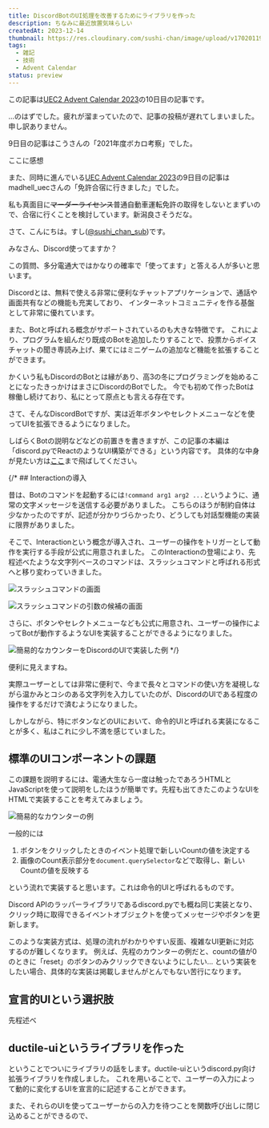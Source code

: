 ```yaml
---
title: DiscordBotのUI処理を改善するためにライブラリを作った
description: ちなみに最近放置気味らしい
createdAt: 2023-12-14
thumbnail: https://res.cloudinary.com/sushi-chan/image/upload/v1702011939/tech/ductile-ui/77F63757-A907-4D8D-9134-8F1BD3C472BF_1_201_a_kvntt0.jpg
tags:
  - 雑記
  - 技術
  - Advent Calendar
status: preview
---
```


この記事は[UEC2 Advent Calendar 2023](https://adventar.org/calendars/8704)の10日目の記事です。

...のはずでした。疲れが溜まっていたので、記事の投稿が遅れてしまいました。申し訳ありません。

<UrlCard url="https://adventar.org/calendars/8704" />

9日目の記事はこうさんの「2021年度ボカロ考察」でした。

<UrlCard url="https://hirumeshikuuya.hatenablog.com/entry/2023/12/09/000903?_gl=1*1ro5h57*_gcl_au*MTA4NjY2ODc5OC4xNjk0Nzg0MjY2" />

ここに感想

また、同時に進んでいる[UEC Advent Calendar 2023](https://adventar.org/calendars/8698)の9日目の記事はmadhell_uecさんの「免許合宿に行きました」でした。

<UrlCard url="https://old.helkun.dev/blog/driver_licence" />

私も真面目に~~マーダーライセンス~~普通自動車運転免許の取得をしないとまずいので、合宿に行くことを検討しています。新潟良さそうだな。

さて、こんにちは。すし([@sushi_chan_sub](https://twitter.com/sushi_chan_sub))です。

<TextCard>みなさん、Discord使ってますか？</TextCard>

この質問、多分電通大ではかなりの確率で「使ってます」と答える人が多いと思います。

Discordとは、無料で使える非常に便利なチャットアプリケーションで、通話や画面共有などの機能も充実しており、
インターネットコミュニティを作る基盤として非常に優れています。

また、Botと呼ばれる概念がサポートされているのも大きな特徴です。
これにより、プログラムを組んだり既成のBotを追加したりすることで、投票からボイスチャットの聞き専読み上げ、果てにはミニゲームの追加など機能を拡張することができます。

かくいう私もDiscordのBotとは縁があり、高3の冬にプログラミングを始めることになったきっかけはまさにDiscordのBotでした。
今でも初めて作ったBotは稼働し続けており、私にとって原点とも言える存在です。

さて、そんなDiscordBotですが、実は近年ボタンやセレクトメニューなどを使ってUIを拡張できるようになりました。

<MessageCard type="info">
しばらくBotの説明などなどの前置きを書きますが、この記事の本編は「discord.pyでReactのようなUI構築ができる」という内容です。
具体的な中身が見たい方は<a href="#ductile-uiというライブラリを作った" class="underline underline-offset-2">ここ</a>まで飛ばしてください。
</MessageCard>

{/* ## Interactionの導入

昔は、Botのコマンドを起動するには`!command arg1 arg2 ...`というように、通常の文字メッセージを送信する必要がありました。
こちらのほうが制約自体は少なかったのですが、記述が分かりづらかったり、どうしても対話型機能の実装に限界がありました。

そこで、Interactionという概念が導入され、ユーザーの操作をトリガーとして動作を実行する手段が公式に用意されました。
このInteractionの登場により、先程述べたような文字列ベースのコマンドは、スラッシュコマンドと呼ばれる形式へと移り変わっていきました。

![スラッシュコマンドの画面](https://res.cloudinary.com/sushi-chan/image/upload/v1702543565/tech/ductile-ui/%E3%82%B9%E3%82%AF%E3%83%AA%E3%83%BC%E3%83%B3%E3%82%B7%E3%83%A7%E3%83%83%E3%83%88_2023-12-14_17.45.26_lnvm4d.png "スラッシュコマンドの例")

![スラッシュコマンドの引数の候補の画面](https://res.cloudinary.com/sushi-chan/image/upload/v1702543676/tech/ductile-ui/%E3%82%B9%E3%82%AF%E3%83%AA%E3%83%BC%E3%83%B3%E3%82%B7%E3%83%A7%E3%83%83%E3%83%88_2023-12-14_17.47.51_dkojq2.png "正しく実装すればコマンド引数の候補なども出せるようになった")

さらに、ボタンやセレクトメニューなども公式に用意され、ユーザーの操作によってBotが動作するようなUIを実装することができるようになりました。

![簡易的なカウンターをDiscordのUIで実装した例](https://res.cloudinary.com/sushi-chan/image/upload/v1702011939/tech/ductile-ui/77F63757-A907-4D8D-9134-8F1BD3C472BF_1_201_a_kvntt0.jpg "簡易的なカウンターの例。Reactとかでよく見るやつ。") */}


<TextCard>便利に見えますね。</TextCard>

実際ユーザーとしては非常に便利で、今まで長々とコマンドの使い方を凝視しながら温かみとコシのある文字列を入力していたのが、DiscordのUIである程度の操作をするだけで済むようになりました。

しかしながら、特にボタンなどのUIにおいて、命令的UIと呼ばれる実装になることが多く、私はこれに少し不満を感じていました。

## 標準のUIコンポーネントの課題

この課題を説明するには、電通大生なら一度は触ったであろうHTMLとJavaScriptを使って説明をしたほうが簡単です。先程も出てきたこのようなUIをHTMLで実装することを考えてみましょう。

![簡易的なカウンターの例](https://res.cloudinary.com/sushi-chan/image/upload/v1702011939/tech/ductile-ui/77F63757-A907-4D8D-9134-8F1BD3C472BF_1_201_a_kvntt0.jpg "簡易的なカウンターの例。Reactとかでよく見るやつ。")

一般的には

1. ボタンをクリックしたときのイベント処理で新しいCountの値を決定する
2. 画像のCount表示部分を`document.querySelector`などで取得し、新しいCountの値を反映する

という流れで実装すると思います。これは命令的UIと呼ばれるものです。

Discord APIのラッパーライブラリであるdiscord.pyでも概ね同じ実装となり、
クリック時に取得できるイベントオブジェクトを使ってメッセージやボタンを更新します。

このような実装方式は、処理の流れがわかりやすい反面、複雑なUI更新に対応するのが難しくなります。
例えば、先程のカウンターの例だと、countの値が0のときに「reset」のボタンのみクリックできないようにしたい...
という実装をしたい場合、具体的な実装は掲載しませんが<span class="text-xl font-bold">とんでもない苦行</span>になります。

## 宣言的UIという選択肢

先程述べ


## ductile-uiというライブラリを作った

ということでついにライブラリの話をします。ductile-uiというdiscord.py向け拡張ライブラリを作成しました。
これを用いることで、ユーザーの入力によって動的に変化するUIを宣言的に記述することができます。

また、それらのUIを使ってユーザーからの入力を待つことを関数呼び出しに閉じ込めることができるので、


<UrlCard url="https://github.com/sushi-chaaaan/ductile-ui" />
